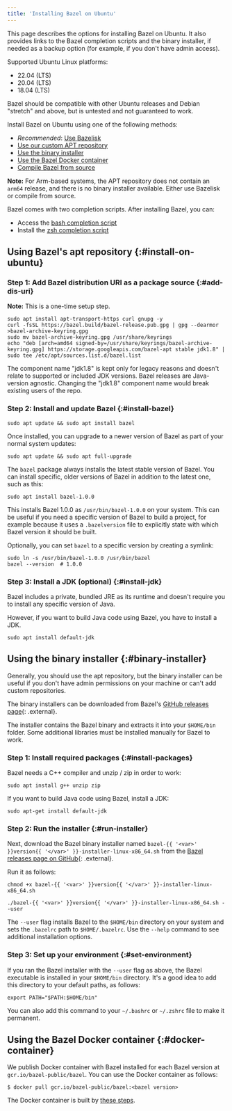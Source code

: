 ```yaml
---
title: 'Installing Bazel on Ubuntu'
---
```


This page describes the options for installing Bazel on Ubuntu.
It also provides links to the Bazel completion scripts and the binary installer,
if needed as a backup option (for example, if you don't have admin access).

Supported Ubuntu Linux platforms:

*   22.04 (LTS)
*   20.04 (LTS)
*   18.04 (LTS)

Bazel should be compatible with other Ubuntu releases and Debian
"stretch" and above, but is untested and not guaranteed to work.

Install Bazel on Ubuntu using one of the following methods:

*   *Recommended*: [Use Bazelisk](/versions/7.1.0/install/bazelisk)
*   [Use our custom APT repository](#install-on-ubuntu)
*   [Use the binary installer](#binary-installer)
*   [Use the Bazel Docker container](#docker-container)
*   [Compile Bazel from source](/versions/7.1.0/install/compile-source)

**Note:** For Arm-based systems, the APT repository does not contain an `arm64`
release, and there is no binary installer available. Either use Bazelisk or
compile from source.

Bazel comes with two completion scripts. After installing Bazel, you can:

*   Access the [bash completion script](/versions/7.1.0/install/completion#bash)
*   Install the [zsh completion script](/versions/7.1.0/install/completion#zsh)

## Using Bazel's apt repository {:#install-on-ubuntu}

### Step 1: Add Bazel distribution URI as a package source {:#add-dis-uri}

**Note:** This is a one-time setup step.

```posix-terminal
sudo apt install apt-transport-https curl gnupg -y
curl -fsSL https://bazel.build/bazel-release.pub.gpg | gpg --dearmor >bazel-archive-keyring.gpg
sudo mv bazel-archive-keyring.gpg /usr/share/keyrings
echo "deb [arch=amd64 signed-by=/usr/share/keyrings/bazel-archive-keyring.gpg] https://storage.googleapis.com/bazel-apt stable jdk1.8" | sudo tee /etc/apt/sources.list.d/bazel.list
```

The component name "jdk1.8" is kept only for legacy reasons and doesn't relate
to supported or included JDK versions. Bazel releases are Java-version agnostic.
Changing the "jdk1.8" component name would break existing users of the repo.

### Step 2: Install and update Bazel {:#install-bazel}

```posix-terminal
sudo apt update && sudo apt install bazel
```

Once installed, you can upgrade to a newer version of Bazel as part of your normal system updates:

```posix-terminal
sudo apt update && sudo apt full-upgrade
```

The `bazel` package always installs the latest stable version of Bazel. You
can install specific, older versions of Bazel in addition to the latest one,
such as this:

```posix-terminal
sudo apt install bazel-1.0.0
```

This installs Bazel 1.0.0 as `/usr/bin/bazel-1.0.0` on your system. This
can be useful if you need a specific version of Bazel to build a project, for
example because it uses a `.bazelversion` file to explicitly state with which
Bazel version it should be built.

Optionally, you can set `bazel` to a specific version by creating a symlink:

```posix-terminal
sudo ln -s /usr/bin/bazel-1.0.0 /usr/bin/bazel
bazel --version  # 1.0.0
```

### Step 3: Install a JDK (optional) {:#install-jdk}

Bazel includes a private, bundled JRE as its runtime and doesn't require you to
install any specific version of Java.

However, if you want to build Java code using Bazel, you have to install a JDK.

```posix-terminal
sudo apt install default-jdk
```

## Using the binary installer {:#binary-installer}

Generally, you should use the apt repository, but the binary installer
can be useful if you don't have admin permissions on your machine or
can't add custom repositories.

The binary installers can be downloaded from Bazel's [GitHub releases page](https://github.com/bazelbuild/bazel/releases){: .external}.

The installer contains the Bazel binary and extracts it into your `$HOME/bin`
folder. Some additional libraries must be installed manually for Bazel to work.

### Step 1: Install required packages {:#install-packages}

Bazel needs a C++ compiler and unzip / zip in order to work:

```posix-terminal
sudo apt install g++ unzip zip
```

If you want to build Java code using Bazel, install a JDK:

```posix-terminal
sudo apt-get install default-jdk
```

### Step 2: Run the installer {:#run-installer}

Next, download the Bazel binary installer named `bazel-{{ '<var>' }}version{{ '</var>' }}-installer-linux-x86_64.sh`
from the [Bazel releases page on GitHub](https://github.com/bazelbuild/bazel/releases){: .external}.

Run it as follows:

```posix-terminal
chmod +x bazel-{{ '<var>' }}version{{ '</var>' }}-installer-linux-x86_64.sh

./bazel-{{ '<var>' }}version{{ '</var>' }}-installer-linux-x86_64.sh --user
```

The `--user` flag installs Bazel to the `$HOME/bin` directory on your system and
sets the `.bazelrc` path to `$HOME/.bazelrc`. Use the `--help` command to see
additional installation options.

### Step 3: Set up your environment {:#set-environment}

If you ran the Bazel installer with the `--user` flag as above, the Bazel
executable is installed in your `$HOME/bin` directory.
It's a good idea to add this directory to your default paths, as follows:

```posix-terminal
export PATH="$PATH:$HOME/bin"
```

You can also add this command to your `~/.bashrc` or `~/.zshrc` file to make it
permanent.

## Using the Bazel Docker container {:#docker-container}

We publish Docker container with Bazel installed for each Bazel version at `gcr.io/bazel-public/bazel`.
You can use the Docker container as follows:

```
$ docker pull gcr.io/bazel-public/bazel:<bazel version>
```

The Docker container is built by [these steps](https://github.com/bazelbuild/continuous-integration/tree/master/bazel/oci).

